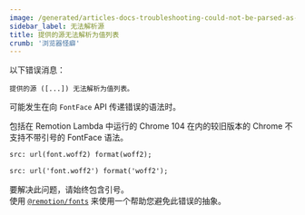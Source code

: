 ```yaml
---
image: /generated/articles-docs-troubleshooting-could-not-be-parsed-as-a-value-list.png
sidebar_label: 无法解析源
title: 提供的源无法解析为值列表
crumb: '浏览器怪癖'
---
```


以下错误消息：

```
提供的源 ([...]) 无法解析为值列表。
```

可能发生在向 `FontFace` API 传递错误的语法时。

包括在 Remotion Lambda 中运行的 Chrome 104 在内的较旧版本的 Chrome 不支持不带引号的 FontFace 语法。

```txt title="❌ 不带引号"
src: url(font.woff2) format(woff2);
```

```txt title="✅ 带引号"
src: url('font.woff2') format('woff2');
```

要解决此问题，请始终包含引号。  
使用 [`@remotion/fonts`](/docs/fonts-api) 来使用一个帮助您避免此错误的抽象。  

